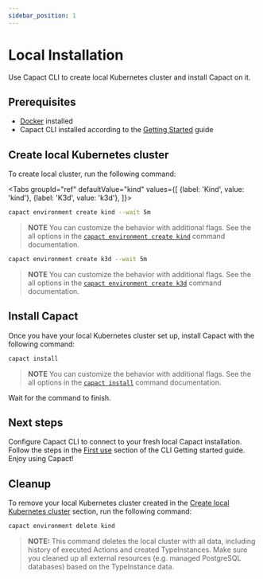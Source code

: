 ```yaml
---
sidebar_position: 1
---
```


# Local Installation

Use Capact CLI to create local Kubernetes cluster and install Capact on it.

## Prerequisites
- [Docker](https://www.docker.com/) installed
- Capact CLI installed according to the [Getting Started](./../cli/getting-started.mdx#install) guide

## Create local Kubernetes cluster

To create local cluster, run the following command:


<Tabs
	groupId="ref"
	defaultValue="kind"
	values={[
		{label: 'Kind', value: 'kind'},
		{label: 'K3d', value: 'k3d'},
	]}>
<TabItem value="kind">

```bash
capact environment create kind --wait 5m
```

> **NOTE** You can customize the behavior with additional flags. See the all options in the [`capact environment create kind`](../cli/commands/capact_environment_create_kind.md) command documentation.

</TabItem>
<TabItem value="k3d">

```bash
capact environment create k3d --wait 5m
```

> **NOTE** You can customize the behavior with additional flags. See the all options in the [`capact environment create k3d`](../cli/commands/capact_environment_create_k3d.md) command documentation.

</TabItem>
</Tabs>

## Install Capact

Once you have your local Kubernetes cluster set up, install Capact with the following command:

```bash
capact install
```

> **NOTE** You can customize the behavior with additional flags. See the all options in the [`capact install`](../cli/commands/capact_install.md) command documentation.

Wait for the command to finish.

## Next steps

Configure Capact CLI to connect to your fresh local Capact installation. Follow the steps in the [First use](../cli/getting-started.mdx#first-use) section of the CLI Getting started guide. Enjoy using Capact!

## Cleanup

To remove your local Kubernetes cluster created in the [Create local Kubernetes cluster](#create-local-kubernetes-cluster) section, run the following command:

```bash
capact environment delete kind
```

> **NOTE:** This command deletes the local cluster with all data, including history of executed Actions and created TypeInstances. Make sure you cleaned up all external resources (e.g. managed PostgreSQL databases) based on the TypeInstance data.
